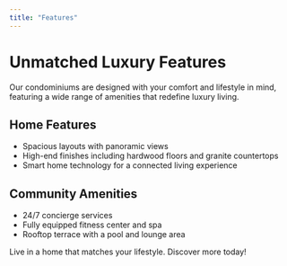 ```yaml
---
title: "Features"
---
```


# Unmatched Luxury Features

Our condominiums are designed with your comfort and lifestyle in mind, featuring a wide range of amenities that redefine luxury living.

## Home Features

- Spacious layouts with panoramic views
- High-end finishes including hardwood floors and granite countertops
- Smart home technology for a connected living experience

## Community Amenities

- 24/7 concierge services
- Fully equipped fitness center and spa
- Rooftop terrace with a pool and lounge area

Live in a home that matches your lifestyle. Discover more today!
